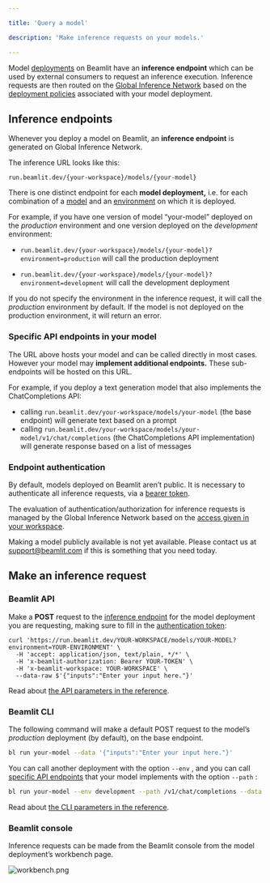 ```yaml
---

title: 'Query a model'

description: 'Make inference requests on your models.'

---
```


Model [deployments](Model-deployment%2013847e47b1ea8103a274c27cff3de584) on Beamlit have an **inference endpoint** which can be used by external consumers to request an inference execution. Inference requests are then routed on the [Global Inference Network](Global-Inference-Network%2013847e47b1ea8199a2b3fa9c62f9e09e) based on the [deployment policies](Model-deployment) associated with your model deployment. 

## Inference endpoints

Whenever you deploy a model on Beamlit, an **inference endpoint** is generated on Global Inference Network.

The inference URL looks like this:

`run.beamlit.dev/{your-workspace}/models/{your-model}`

There is one distinct endpoint for each **model deployment,** i.e. for each combination of a [model](Model-deployment%2013847e47b1ea8103a274c27cff3de584) and an [environment](../Model-Governance/Environments) on which it is deployed. 

For example, if you have one version of model “your-model” deployed on the *production* environment and one version deployed on the *development* environment:

- `run.beamlit.dev/{your-workspace}/models/{your-model}?environment=production` will call the production deployment

- `run.beamlit.dev/{your-workspace}/models/{your-model}?environment=development` will call the development deployment

If you do not specify the environment in the inference request, it will call the *production* environment by default. If the model is not deployed on the production environment, it will return an error.

### Specific API endpoints in your model

The URL above hosts your model and can be called directly in most cases. However your model may **implement additional endpoints.** These sub-endpoints will be hosted on this URL.

For example, if you deploy a text generation model that also implements the ChatCompletions API:

- calling `run.beamlit.dev/your-workspace/models/your-model` (the base endpoint) will generate text based on a prompt
- calling `run.beamlit.dev/your-workspace/models/your-model/v1/chat/completions` (the ChatCompletions API implementation) will generate response based on a list of messages

### Endpoint authentication

By default, models deployed on Beamlit aren’t public. It is necessary to authenticate all inference requests, via a [bearer token](../Security/Access-tokens).

The evaluation of authentication/authorization for inference requests is managed by the Global Inference Network based on the [access given in your workspace](../Security/Workspace-access-control).

<Info>Making a model publicly available is not yet available. Please contact us at [support@beamlit.com](mailto:support@beamlit.com) if this is something that you need today.</Info>

## Make an inference request

### Beamlit API

Make a **POST** request to the [inference endpoint](Query-a-model%2013847e47b1ea81cead6ce786a80b2a2f) for the model deployment you are requesting, making sure to fill in the [authentication token](Query-a-model):

```
curl 'https://run.beamlit.dev/YOUR-WORKSPACE/models/YOUR-MODEL?environment=YOUR-ENVIRONMENT' \
  -H 'accept: application/json, text/plain, */*' \
  -H 'x-beamlit-authorization: Bearer YOUR-TOKEN' \
  -H 'x-beamlit-workspace: YOUR-WORKSPACE' \
  --data-raw $'{"inputs":"Enter your input here."}'
```

Read about [the API parameters in the reference](https://docs.beamlit.com/api-reference/inference).

### Beamlit CLI

The following command will make a default POST request to the model’s *production* deployment (by default), on the base endpoint.

```bash
bl run your-model --data '{"inputs":"Enter your input here."}'
```

You can call another deployment with the option `--env` , and you can call [specific API endpoints](Query-a-model) that your model implements with the option `--path` :

```bash
bl run your-model --env development --path /v1/chat/completions --data '{"inputs":"Hello there!"}' 
```

Read about [the CLI parameters in the reference](https://docs.beamlit.com/cli-reference/beamlit_run).

### Beamlit console

Inference requests can be made from the Beamlit console from the model deployment’s workbench page.

![workbench.png](Query-a-model/workbench.png)